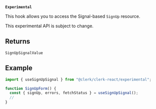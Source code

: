 **`Experimental`**

This hook allows you to access the Signal-based `SignUp` resource.

This experimental API is subject to change.

## Returns

`SignUpSignalValue`

## Example

```ts
import { useSignUpSignal } from "@clerk/clerk-react/experimental";

function SignUpForm() {
  const { signUp, errors, fetchStatus } = useSignUpSignal();
  //
}
```
